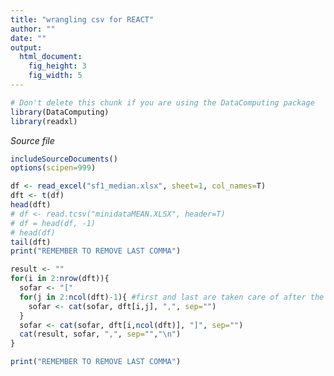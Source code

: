 ```yaml
---
title: "wrangling csv for REACT"
author: ""
date: ""
output: 
  html_document:
    fig_height: 3
    fig_width: 5
---
```

<!-- Don't edit in between this line and the one below -->
```r
# Don't delete this chunk if you are using the DataComputing package
library(DataComputing)
library(readxl)
```
*Source file* 
```r
includeSourceDocuments()
options(scipen=999)
```
<!-- Don't edit the material above this line -->

```r
df <- read_excel("sf1_median.xlsx", sheet=1, col_names=T)
dft <- t(df)
head(dft)
# df <- read.tcsv("minidataMEAN.XLSX", header=T)
# df = head(df, -1)
# head(df)
tail(dft)
print("REMEMBER TO REMOVE LAST COMMA")
```

```r
result <- ""
for(i in 2:nrow(dft)){
  sofar <- "["
  for(j in 2:ncol(dft)-1){ #first and last are taken care of after the for loop
    sofar <- cat(sofar, dft[i,j], ",", sep="")
  }
  sofar <- cat(sofar, dft[i,ncol(dft)], "]", sep="")
  cat(result, sofar, ",", sep="","\n")
}
```

```r
print("REMEMBER TO REMOVE LAST COMMA")
```